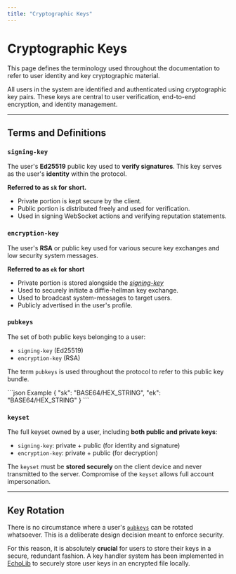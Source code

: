 ```yaml
---
title: "Cryptographic Keys"
---
```



# Cryptographic Keys

This page defines the terminology used throughout the documentation to refer to user identity and key cryptographic material.

All users in the system are identified and authenticated using cryptographic key pairs. These keys are central to user verification, end-to-end encryption, and identity management.

---

## Terms and Definitions

### `signing-key`

The user's **Ed25519** public key used to **verify signatures**. This key serves as the user's **identity** within the protocol.

**Referred to as `sk` for short.**

- Private portion is kept secure by the client.
- Public portion is distributed freely and used for verification.
- Used in signing WebSocket actions and verifying reputation statements.

### `encryption-key`

The user's **RSA** or public key used for various secure key exchanges and low security system messages.

**Referred to as `ek` for short**

- Private portion is stored alongside the [*signing-key*](#signing-key)
- Used to securely initiate a diffie-hellman key exchange.
- Used to broadcast system-messages to target users.
- Publicly advertised in the user's profile.

### `pubkeys`

The set of both public keys belonging to a user:

- `signing-key` (Ed25519)
- `encryption-key` (RSA)

The term `pubkeys` is used throughout the protocol to refer to this public key bundle.

<SchemaExample path="/crypto/keypair.json">
```json Example
{
    "sk": "BASE64/HEX_STRING",
    "ek": "BASE64/HEX_STRING"
}
```
</SchemaExample>


### `keyset`

The full keyset owned by a user, including **both public and private keys**:

- `signing-key`: private + public (for identity and signature)
- `encryption-key`: private + public (for decryption)

The `keyset` must be **stored securely** on the client device and never transmitted to the server. Compromise of the `keyset` allows full account impersonation.

---

## Key Rotation

There is no circumstance where a user's [`pubkeys`](#pubkeys) can be rotated whatsoever. This is a deliberate design
decision meant to enforce security.

For this reason, it is absolutely **crucial** for users to store their keys in a secure, redundant fashion. A key handler
system has been implemented in [EchoLib](https://github.com/Echo-Chat-Systems/EchoLib) to securely store user keys in an
encrypted file locally.
